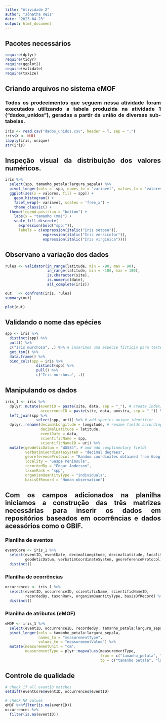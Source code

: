 ```yaml
---
title: "Atividade 2"
author: "Jônatha Reis"
date: "2023-04-23"
output: html_document
---
```

```{=html}
<style>
body{
text-align:justify}
</style>
```



## Pacotes necessários 

```r
require(dplyr)
require(tidyr)
require(ggplot2)
require(validate)
require(taxize)

```
##  Criando arquivos no sistema eMOF

### Todos os prodecimentos que seguem nessa atividade foram executados utilizando a tabela produzida na atividade 1 ("dados_unidos"), geradas a partir da união de diversas sub-tabelas. 

```r
iris <- read.csv("dados_unidos.csv", header = T, sep = ";")
iris$X <- NULL
lapply(iris, unique)
str(iris)
```

## Inspeção visual da distribuição dos valores numéricos.
```r
iris %>% 
  select(spp, tamanho_petala:largura_sepala) %>% 
  pivot_longer(cols = -spp, names_to = "variavel", values_to = "valores") %>% 
  ggplot(aes(x = valores, fill = spp)) +
    geom_histogram() +
    facet_wrap(~ variavel, scales = 'free_x') +
    theme_classic() +
  theme(legend.position = "bottom") +
    labs(x = "tamanho (mm)") +
    scale_fill_discrete(
      expression(bold("spp:")),
      labels = c(expression(italic("Iris setosa")), 
                 expression(italic("Iris versicolor")), 
                 expression(italic("Iris virginica"))))

```

## Observano a variação dos dados 
```r
rules <- validator(in_range(latitude, min = -90, max = 90),
                   in_range(latitude, min = -180, max = 180),
                   is.character(site),
                   is.numeric(date),
                   all_complete(iris))

out   <- confront(iris, rules)
summary(out)

```

```r
plot(out)
```
## Validando o nome das epécies
```r
spp <- iris %>% 
  distinct(spp) %>% 
  pull() %>% 
  c("Iris murchosa", .) %>% # inserimos uma espécie fictícia para teste
  get_tsn() %>% 
  data.frame() %>% 
  bind_cols(spp = iris %>% 
              distinct(spp) %>% 
              pull() %>% 
              c("Iris murchosa", .))
```

## Manipulando os dados
```r

iris_1 <- iris %>% 
  dplyr::mutate(eventID = paste(site, data, sep = "_"), # create indexing fields 
                occurrenceID = paste(site, data, amostra, sep = "_")) %>% 
  left_join(spp %>% 
              select(spp, uri)) %>% # add species unique identifier
  dplyr::rename(decimalLongitude = longitude, # rename fields according to DwC 
                decimalLatitude = latitude,
                eventDate = data,
                scientificName = spp,
                scientificNameID = uri) %>% 
  mutate(geodeticDatum = "WGS84", # and add complimentary fields
         verbatimCoordinateSystem = "decimal degrees",
         georeferenceProtocol = "Random coordinates obtained from Google Earth",
         locality = "Gaspe Peninsula",
         recordedBy = "Edgar Anderson",
         taxonRank = "spp",
         organismQuantityType = "individuals",
         basisOfRecord = "Human observation")

```

## Com os campos adicionados na planilha iniciamos a construção das três matrizes necessárias para inserir os dados em repositórios baseados em ocorrências e dados acessórios como o GBIF.

### Planilha de eventos 
```r
eventCore <- iris_1 %>% 
  select(eventID, eventDate, decimalLongitude, decimalLatitude, locality, site,
         geodeticDatum, verbatimCoordinateSystem, georeferenceProtocol) %>% 
  distinct() 
```

### Planilha de ocorrências
```r
occurrences <- iris_1 %>% 
  select(eventID, occurrenceID, scientificName, scientificNameID,
         recordedBy, taxonRank, organismQuantityType, basisOfRecord) %>%
  distinct() 
```

### Planilha de atributos (eMOF)
```r
eMOF <- iris_1 %>% 
  select(eventID, occurrenceID, recordedBy, tamanho_petala:largura_sepala) %>%  
  pivot_longer(cols = tamanho_petala:largura_sepala,
               names_to = "measurementType",
               values_to = "measurementValue") %>% 
  mutate(measurementUnit = "cm",
         measurementType = plyr::mapvalues(measurementType,
                                           from = c("tamanho_petala", "largura_petala", "tamanho_sepala", "largura_sepala"), 
                                           to = c("tamanho petala", "largura petala", "tamanho sepala", "largura sepala")))
```

## Controle de qualidade
```r
# check if all eventID matches
setdiff(eventCore$eventID, occurrences$eventID)
```


```r
# check NA values
eMOF %>%filter(is.na(eventID))
occurrences %>%
  filter(is.na(eventID))
```




